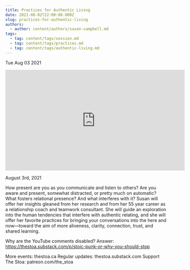 ```yaml
---
title: Practices for Authentic Living
date: 2021-08-02T22:00:00.000Z
slug: practices-for-authentic-living
authors:
  - author: content/authors/susan-campbell.md
tags:
  - tag: content/tags/session.md
  - tag: content/tags/practices.md
  - tag: content/tags/authentic-living.md
---
```






Tue Aug 03 2021

<iframe width="560" height="315" src="https://www.youtube.com/embed/XfJ1ZD7TJTI" title="Practices for Authentic Living w/ Susan Campbell" frameborder="0" allow="accelerometer; autoplay; clipboard-write; encrypted-media; gyroscope; picture-in-picture" allowfullscreen ></iframe>

August 3rd, 2021

How present are you as you communicate and listen to others? Are you aware and present, somewhat distracted, or pretty much on automatic? What fosters relational presence? And what interferes with it? Susan will offer her insights gleaned from her research and from her 55 year career as a relationship coach and teamwork consultant. She will guide an exploration into the human tendencies that interfere with authentic relating, and she will offer her favorite practices for bringing your conversations into the here and now—toward the aim of more aliveness, clarity, connection, trust, and shared learning.

Why are the YouTube comments disabled? Answer: https://thestoa.substack.com/p/stoic-punk-or-why-you-should-stop

More events: thestoa.ca
Regular updates: thestoa.substack.com
Support The Stoa: patreon.com/the_stoa


